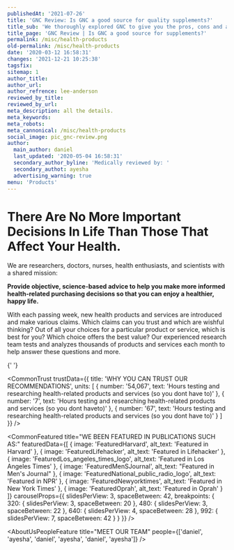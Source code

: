 ```yaml
---
publishedAt: '2021-07-26'
title: 'GNC Review: Is GNC a good source for quality supplements?'
title_sub: 'We thoroughly explored GNC to give you the pros, cons and all details'
title_page: 'GNC Review | Is GNC a good source for supplements?'
permalink: /misc/health-products
old-permalink: /misc/health-products
date: '2020-03-12 16:58:31'
changes: '2021-12-21 10:25:38'
tagsfix:
sitemap: 1
author_title:
author_url:
author_refrence: lee-anderson
reviewed_by_title:
reviewed_by_url:
meta_description: all the details.
meta_keywords:
meta_robots:
meta_cannonical: /misc/health-products
social_image: pic_gnc-review.png
author:
  main_author: daniel
  last_updated: '2020-05-04 16:58:31'
  secondary_author_byline: 'Medically reviewed by: '
  secondary_authot: ayesha
  advertising_warning: true
menu: 'Products'
---
```


<AboutHeader>

# There Are No More Important Decisions In Life Than Those That Affect Your Health.

We are researchers, doctors, nurses, health enthusiasts, and scientists with a shared mission:

**Provide objective, science-based advice to help you make more informed health-related purchasing decisions so that you can enjoy a healthier, happy life.**

With each passing week, new health products and services are introduced and make various claims. Which claims can you trust and which are wishful thinking? Out of all your choices for a particular product or service, which is best for you? Which choice offers the best value? Our experienced research team tests and analyzes thousands of products and services each month to help answer these questions and more. 

</AboutHeader>

<AboutUsFact />{' '}

<CommonTrust
  trustData={{
    title: 'WHY YOU CAN TRUST OUR RECOMMENDATIONS',
    units: [
      {
        number: '54,067',
        text: 'Hours testing and researching health-related products and services (so you dont have to)'
      },
      {
        number: '7',
        text: 'Hours testing and researching health-related products and services (so you dont haveto)'
      },
      {
        number: '67',
        text: 'Hours testing and researching health-related products and services (so you dont have to)'
      }
    ]
  }}
/>

<CommonFeatured
  title="WE BEEN FEATURED IN PUBLICATIONS SUCH AS:"
  featuredData={[
    {
      image: 'FeaturedHarvard',
      alt_text: 'Featured in Harvard'
    },
    {
      image: 'FeaturedLifehacker',
      alt_text: 'Featured in Lifehacker'
    },
    {
      image: 'FeaturedLos_angeles_times_logo',
      alt_text: 'Featured in Los Angeles Times'
    },
    {
      image: 'FeaturedMenSJournal',
      alt_text: "Featured in Men's Journal"
    },
    {
      image: 'FeaturedNational_public_radio_logo',
      alt_text: 'Featured in NPR'
    },
    {
      image: 'FeaturedNewyorktimes',
      alt_text: 'Featured in New York Times'
    },
    {
      image: 'FeaturedOprah',
      alt_text: 'Featured in Oprah'
    }
  ]}
  carouselProps={{
    slidesPerView: 3,
    spaceBetween: 42,
    breakpoints: {
      320: {
        slidesPerView: 3,
        spaceBetween: 20
      },
      480: {
        slidesPerView: 3,
        spaceBetween: 22
      },
      640: {
        slidesPerView: 4,
        spaceBetween: 28
      },
      992: {
        slidesPerView: 7,
        spaceBetween: 42
      }
    }
  }}
/>

<AboutUsPeopleFeature
  title="MEET OUR TEAM"
  people={['daniel', 'ayesha', 'daniel', 'ayesha', 'daniel', 'ayesha']}
/>

<ContactForm />
